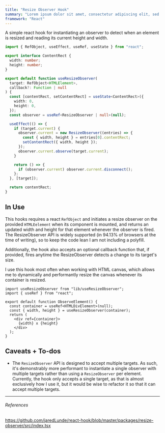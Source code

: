 ```yaml
---
title: "Resize Observer Hook"
summary: "Lorem ipsum dolor sit amet, consectetur adipiscing elit, sed do eiusmod tempor incididunt ut labore et dolore magna aliqua."
framework: "React"
---
```


A simple react hook for instantiating an observer to detect when an element is resized and reading its current height and width.

```ts title="useResizeObserver.ts"
import { RefObject, useEffect, useRef, useState } from "react";

export interface ContentRect {
  width: number;
  height: number;
}

export default function useResizeObserver(
  target: RefObject<HTMLElement>,
  callback?: Function | null
) {
  const [contentRect, setContentRect] = useState<ContentRect>({
    width: 0,
    height: 0,
  });
  const observer = useRef<ResizeObserver | null>(null);

  useEffect(() => {
    if (target.current) {
      observer.current = new ResizeObserver((entries) => {
        const { width, height } = entries[0].contentRect;
        setContentRect({ width, height });
      });
      observer.current.observe(target.current);
    }

    return () => {
      if (observer.current) observer.current.disconnect();
    };
  }, [target]);

  return contentRect;
}
```

## In Use

This hooks requires a react `RefObject` and initiates a resize observer on the provided `HTMLEelement` when its component is mounted, and returns an updated width and height for that element whenever the observer is fired. The ResizeObserver API is widely supported (in 94.13% of browsers at the time of writing), so to keep the code lean I am not including a polyfill.

Additionally, the hook also accepts an optional callback function that, if provided, fires anytime the ResizeObserver detects a change to its target's size.

I use this hook most often when working with HTML canvas, which allows me to dynamically and performantly resize the canvas whenever its container is resized.

```tsx title="ObserveElement.tsx"
import useResizeObserver from "lib/useResizeObserver";
import { useRef } from "react";

export default function ObserveElement() {
  const container = useRef<HTMLDivElement>(null);
  const { width, height } = useResizeObserver(container);
  return (
    <div ref={container}>
      {width} x {height}
    </div>
  );
}
```

<ROTest />

## Caveats + To-dos

- The `ResizeObserver` API is designed to accept multiple targets. As such, it's demonstrably more performant to instantiate a single observer with multiple targets rather than using a `ResizeObserver` per element. Currently, the hook only accepts a single target, as that is almost exclusively how I use it, but it would be wise to refactor it so that it can accept multiple targets.

---

###### References

https://github.com/jaredLunde/react-hook/blob/master/packages/resize-observer/src/index.tsx
